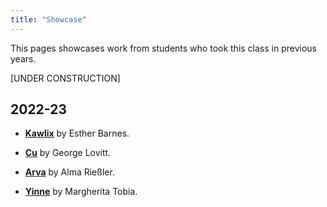 ```yaml
---
title: "Showcase"
---
```


This pages showcases work from students who took this class in previous years.

\[UNDER CONSTRUCTION\]

## 2022-23

-   [**Kawlix**](showcase/kawlix-barnes.qmd) by Esther Barnes.

-   [**Cu**](showcase/cu-lovitt.qmd) by George Lovitt.

-   [**Arva**](showcase/arva-riessler.qmd) by Alma Rießler.

-   [**Yinne**](showcase/yinne-tobia.qmd) by Margherita Tobia.
